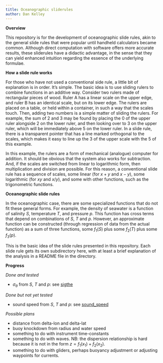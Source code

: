 ```yaml
---
title: Oceanographic sliderules
author: Dan Kelley
---
```


**Overview**

This repository is for the development of oceanographic slide rules, akin to
the general slide rules that were popular until handheld calculators became
common. Although direct computation with software offers more accurate results,
these sliderules have a didactic advantage, in the sense that they can yield
enhanced intuition regarding the essence of the underlying formulae.

**How a slide rule works**

For those who have not used a conventional side rule, a little bit of
explanation is in order.  It's simple. The basic idea is to use sliding rulers
to combine functions in an additive way. Consider two rulers made of
rectangular pieces of wood.  Ruler A has a linear scale on the upper edge, and
ruler B has an identical scale, but on its lower edge. The rulers are placed on
a table, or held within a container, in such a way that the scales touch.
Then, adding two numbers is a simple matter of sliding the rulers.  For
example, the sum of 2 and 3 may be found by placing the 0 of the upper ruler
alongside 2 on the lower ruler, and then looking over to 3 on the upper ruler,
which will be immediately above 5 on the lower ruler.  In a slide rule, there
is a transparent pointer that has a line marked orthogonal to the scales, which
makes it easy to line up the 3 of the upper scale with the 5 of this example.

In this example, the rulers are a form of mechanical (analogue) computer for
addition.  It should be obvious that the system also works for subtraction.
And, if the scales are switched from linear to logarithmic form, then
multiplication and division are possible.  For this reason, a conventional
slide rule has a sequence of scales, some linear (for $x+y$ and $x-y$), some
logarithmic (for $xy$ and $x/y$), and some with other functions, such as the
trigonometric functions.

**Oceanographic slide rules**

In the oceanographic case, there are some specialized functions that do not fit
these general forms. For example, the density of seawater is a function of
salinity $S$, temperature $T$, and pressure $p$.  This function has cross terms
that depend on combinations of $S$, $T$ and $p$. However, an approximate
function can be constructed (through regression of data from the actual
function) as a sum of three functions, some $f_1(S)$ plus some $f_2(T)$ plus
some $f_3(p)$.

This is the basic idea of the slide rules presented in this repository.  Each
slide rule gets its own subdirectory here, with at least a brief explanation of
the analysis in a README file in the directory.

**Progress**

*Done and tested*

* $\sigma_\theta$ from $S$, $T$ and $p$: see [sigthe](sigthe)

*Done but not yet tested*

* sound speed from $S$, $T$ and $p$: see [sound_speed](sound_speed)

*Possible plans*

* distance from delta-lon and delta-lat
* buoy knockdown from radius and water speed
* something to do with instrument time-constants
* something to do with waves. NB: the dispersion relationship is hard because
  it is not in the form $z=f_1(x_1)+f_2(x_2)$.
* something to do with gliders, perhaps buoyancy adjustment or adjusting
  waypoints for currents.

